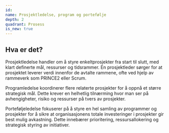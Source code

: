 ```yaml
---
id:
name: Prosjektledelse, program og portefølje
depth: 2
quadrant: Prosess
is_new: true
---
```


## Hva er det?
Prosjektledelse handler om å styre enkeltprosjekter fra start til slutt, med klart definerte mål, ressurser og tidsrammer.
En prosjektleder sørger for at prosjektet leverer verdi innenfor de avtalte rammene, ofte ved hjelp av rammeverk som PRINCE2 eller Scrum.

Programledelse koordinerer flere relaterte prosjekter for å oppnå et større strategisk mål.
Dette krever en helhetlig tilnærming hvor man ser på avhengigheter, risiko og ressurser på tvers av prosjekter.

Porteføljeledelse fokuserer på å styre en hel samling av programmer og prosjekter for å sikre at organisasjonens totale investeringer i prosjekter gir best mulig avkastning.
Dette innebærer prioritering, ressursallokering og strategisk styring av initiativer.